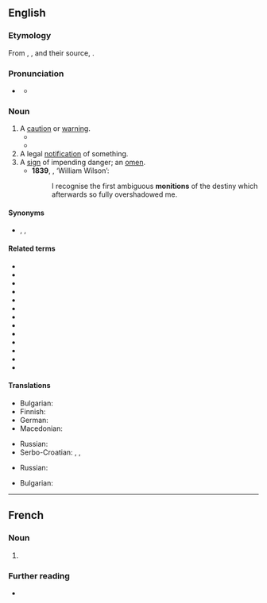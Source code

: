==English==
{{was wotd|2011|November|26}}

===Etymology===
From {{uder|en|xno|monicion}}, {{uder|en|frm|monicion}}, and their source, {{uder|en|la|monitio|monitiō|warning, admonition}}.

===Pronunciation===
* {{a|UK}} {{IPA|en|/məˈnɪʃn̩/}}
** {{audio|en|LL-Q1860 (eng)-Vealhurl-monition.wav |Audio (UK)}}

===Noun===
{{en-noun}}

# A [[caution]] or [[warning]]. {{defdate|from 14th c.}}
#* {{RQ:Maturin Melmoth|I||191|I heard something of it, however, and, young as I was, could not help wondering how men who carried the worst passions of life into their retreat, could imagine ''that'' retreat was a refuge from the erosions of their evil tempers, the '''monitions''' of conscience, and the accusations of God.}}
#* {{RQ:James Tragic Muse|passage=He cherished the usual wise '''monitions''', such as that one was not to make a fool of one's self and that one should not carry on one's technical experiments in public.}}
# A legal [[notification]] of something. {{defdate|from 15th c.}}
# A [[sign]] of impending danger; an [[omen]]. {{defdate|from 15th c.}}
#* '''1839''', {{w|Edgar Allan Poe}}, ‘William Wilson’:
#*: I recognise the first ambiguous '''monitions''' of the destiny which afterwards so fully overshadowed me.

====Synonyms====
* {{sense|caution or warning}} {{l|en|caution}}, {{l|en|exhortation}}, {{l|en|warning}}

====Related terms====
* {{l|en|monish}}
* {{l|en|monishment}}
* {{l|en|admonish}}
* {{l|en|admonishment}}
* {{l|en|admonition}}
* {{l|en|commonition}}
* {{l|en|foremonish}}
* {{l|en|permonish}}
* {{l|en|premonish}}
* {{l|en|premonishment}}
* {{l|en|premonition}}
* {{l|en|submonish}}
* {{l|en|submonition}}

====Translations====
{{trans-top|caution or warning}}
* Bulgarian: {{t+|bg|предупреждение|n}}
* Finnish: {{t+|fi|varoitus}}
* German: {{t+|de|Mahnung|f}}
* Macedonian: {{t|mk|предупредување|n}}
{{trans-mid}}
* Russian: {{t+|ru|предупреждение|n}}
* Serbo-Croatian: {{t+|sh|savjet|m}}, {{t+|sh|opomena|f}}, {{t+|sh|upozorenje|n}}
{{trans-bottom}}

{{trans-top|legal notification}}
* Russian: {{t+|ru|уведомление|n}}
{{trans-mid}}
{{trans-bottom}}

{{trans-top|omen}}
{{trans-mid}}
* Bulgarian: {{t+|bg|поличба|f}}
{{trans-bottom}}

----

==French==

===Noun===
{{fr-noun|f}}

# {{l|en|monition}}

===Further reading===
* {{R:TLFi}}